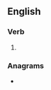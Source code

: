 {{also|dépréciâtes}}
==English==

===Verb===
{{head|en|verb form}}

# {{en-third-person singular of|depreciate}}

===Anagrams===
* {{anagrams|en|pederastice}}